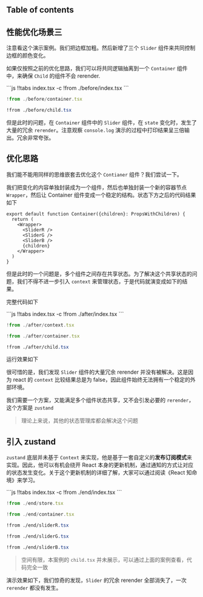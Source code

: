 
## Table of contents

## 性能优化场景三

<Preview1 />

注意看这个演示案例。我们把边框加粗。然后新增了三个 `Slider` 组件来共同控制边框的颜色变化。

如果仅按照之前的优化思路，我们可以将共同逻辑抽离到一个 `Container` 组件中，来确保 `Child` 的组件不会 rerender.

<CodeTabs>
```js !!tabs index.tsx -c
!from ./before/index.tsx
```

```js !!tabs container.tsx -c
!from ./before/container.tsx
```

```css !!tabs child.tsx -c
!from ./before/child.tsx
```
</CodeTabs>

但是此时的问题，在 `Container` 组件中的 `Slider` 组件，在 `state` 变化时，发生了大量的冗余 `rerender`。注意观察 `console.log` 演示的过程中打印结果呈三倍输出。冗余非常夸张。



## 优化思路

我们能不能用同样的思维嵌套去优化这个 `Contianer` 组件？我们尝试一下。

我们把变化的内容单独封装成为一个组件，然后也单独封装一个新的容器节点 `Wrapper`，然后让 Container 组件变成一个稳定的结构。状态下方之后的代码结果如下

```tsx
export default function Container({children}: PropsWithChildren) {
  return (
    <Wrapper>
      <SliderR />
      <SliderG />
      <SliderB />
      {children}
    </Wrapper>
  )
}
```

但是此时的一个问题是，多个组件之间存在共享状态。为了解决这个共享状态的问题，我们不得不进一步引入 `context` 来管理状态，于是代码就演变成如下的结果。

完整代码如下

<CodeTabs>
```js !!tabs index.tsx -c
!from ./after/index.tsx
```

```js !!tabs context.tsx -c
!from ./after/context.tsx
```

```js !!tabs container.tsx -c
!from ./after/container.tsx
```

```css !!tabs child.tsx -c
!from ./after/child.tsx
```
</CodeTabs>

运行效果如下

<Preview2 />

很可惜的是，我们发现 `Slider` 组件的大量冗余 rerender 并没有被解决。这是因为 react 的 `context` 比较结果总是为 false，因此组件始终无法拥有一个稳定的外部环境。

我们需要一个方案，又能满足多个组件状态共享，又不会引发必要的 `rerender`，这个方案是 `zustand`

> 理论上来说，其他的状态管理库都会解决这个问题

## 引入 zustand

`zustand` 底层并未基于 `Context` 来实现，他是基于一套自定义的**发布订阅模式**来实现。因此，他可以有机会绕开 React 本身的更新机制，通过通知的方式让对应的状态发生变化。关于这个更新机制的详细了解，大家可以通过阅读《React 知命境》来学习。


<CodeTabs>
```js !!tabs index.tsx -c
!from ./end/index.tsx
```

```js !!tabs store.tsx -c
!from ./end/store.tsx
```

```js !!tabs container.tsx -c
!from ./end/container.tsx
```

```css !!tabs SliderR.tsx -c
!from ./end/sliderR.tsx
```

```css !!tabs SliderG.tsx -c
!from ./end/sliderG.tsx
```

```css !!tabs SliderB.tsx -c
!from ./end/sliderB.tsx
```
</CodeTabs>

> 空间有限，本案例的 `child.tsx` 并未展示，可以通过上面的案例查看，代码完全一致

演示效果如下，我们惊奇的发现，`Slider` 的冗余 rerender 全部消失了，一次 `rerender` 都没有发生。

<Preview3 />
